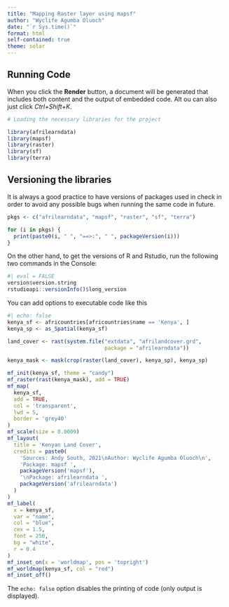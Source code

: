 ```yaml
---
title: "Mapping Raster layer using mapsf"
author: "Wyclife Agumba Oluoch"
date: "`r Sys.time()`"
format: html
self-contained: true
theme: solar
---
```


## Running Code

When you click the **Render** button, a document will be generated that includes both content and the output of embedded code. Alt ou can also just click _Ctrl+Shift+K_.

```r
# Loading the necessary libraries for the project

library(afrilearndata) 
library(mapsf)
library(raster)
library(sf)
library(terra)
```

## Versioning the libraries

It is always a good practice to have versions of packages used in check in order to avoid any possible bugs when running the same code in future.

```r
pkgs <- c("afrilearndata", "mapsf", "raster", "sf", "terra")

for (i in pkgs) {
  print(paste0(i, " ", "==>:", " ", packageVersion(i)))
}

```

On the other hand, to get the versions of R and Rstudio, run the following two commands in the Console:

```r
#| eval = FALSE
version$version.string
rstudioapi::versionInfo()$long_version
```

You can add options to executable code like this 

```r
#| echo: false
kenya_sf <- africountries[africountries$name == 'Kenya', ]
kenya_sp <- as_Spatial(kenya_sf)

land_cover <- rast(system.file("extdata", "afrilandcover.grd",
                               package = "afrilearndata"))

kenya_mask <- mask(crop(raster(land_cover), kenya_sp), kenya_sp)

mf_init(kenya_sf, theme = "candy")
mf_raster(rast(kenya_mask), add = TRUE)
mf_map(
  kenya_sf,
  add = TRUE,
  col = 'transparent',
  lwd = 5,
  border = 'grey40'
)
mf_scale(size = 0.0009)
mf_layout(
  title = 'Kenyan Land Cover',
  credits = paste0(
    'Sources: Andy South, 2021\nAuthor: Wyclife Agumba Oluoch\n',
    'Package: mapsf ',
    packageVersion('mapsf'),
    '\nPackage: afrilearndata ',
    packageVersion('afrilearndata')
  )
)
mf_label(
  x = kenya_sf,
  var = "name",
  col = "blue",
  cex = 1.5,
  font = 250,
  bg = "white",
  r = 0.4
)
mf_inset_on(x = 'worldmap', pos = 'topright')
mf_worldmap(kenya_sf, col = "red")
mf_inset_off()
```

The `echo: false` option disables the printing of code (only output is displayed).
